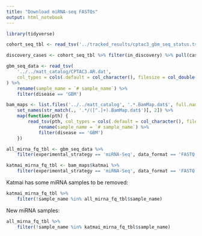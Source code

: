 ```yaml
---
title: "Download miRNA-seq FASTQs"
output: html_notebook
---
```


```r
library(tidyverse)
```

```r
cohort_seq_tbl <- read_tsv('../tracked_results/cptac3_gbm_seq_status.tsv')
```

```r
discovery_cases <- cohort_seq_tbl %>% filter(in_discovery) %>% pull(case)
```


```r
gbm_seq_data <- read_tsv(
    '../../matt_catalog/CPTAC3.AR.dat',
    col_types = cols(.default = col_character(), filesize = col_double())
) %>%
    rename(sample_name = `# sample_name`) %>%
    filter(disease == 'GBM') 
```

```r
bam_maps <- list.files('../../matt_catalog', '.*.BamMap.dat$', full.names = TRUE) %>%
    set_names(str_match(., '.*/([^.]+).BamMap.dat$')[, 2]) %>%
    map(function(pth) {
        read_tsv(pth, col_types = cols(.default = col_character(), filesize = col_double())) %>%
            rename(sample_name = `# sample_name`) %>%
            filter(disease == 'GBM')
    })
```


```r
all_mirna_fq_tbl <- gbm_seq_data %>%
    filter(experimental_strategy == 'miRNA-Seq', data_format == 'FASTQ')
```

```r
katmai_mirna_fq_tbl <- bam_maps$katmai %>% 
    filter(experimental_strategy == 'miRNA-Seq', data_format == 'FASTQ')
```

Katmai has some miRNA samples to be removed:
```r
katmai_mirna_fq_tbl %>%
    filter(!sample_name %in% all_mirna_fq_tbl$sample_name)
```

New miRNA samples:
```r
all_mirna_fq_tbl %>%
    filter(!sample_name %in% katmai_mirna_fq_tbl$sample_name)
```


